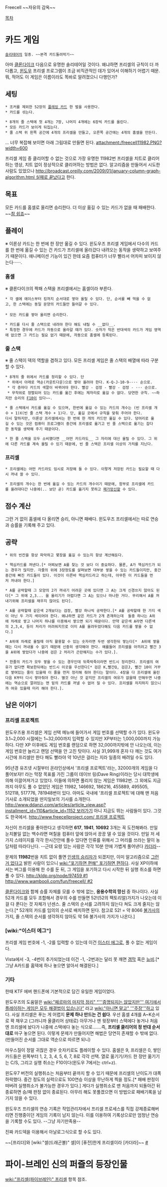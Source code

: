 Freecell
~~자유의 감옥~~

[[목차]]
= 카드 게임 =
 [[솔리테어]]의 일종. ~~본격 카드돌려막기~~

아마 [[클론다이크]] 다음으로 유명한 솔리테어일 것이다. 왜냐하면 프리셀의 규칙이 더 까다롭고, [[윈도우]] 프리셀 프로그램이 조금 비직관적인 데가 있어서 이해하기 어렵기 때문. 뭐, 적어도 이 게임은 이름이라도 똑바로 알려졌으니 다행인가?

== 세팅 ==
 * 조커를 제외한 52장의 [[플레잉 카드]] 한 벌을 사용한다.
 * 카드를 섞는다.

 * 8개의 줄 스택에 첫 4개는 7장, 나머지 4개에는 6장씩 카드를 올린다.
 * 모든 카드가 보이게 뒤집는다.
 * 줄 스택 위 왼쪽 공간에 4개의 프리셀을 만들고, 오른쪽 공간에는 4개의 홈셀을 만든다.

... 너무 복잡해 보이면 아래 그림대로 만들면 된다.
attachment:/freecell11982.PNG?width=600

{{{#!html
<iframe width="480" height="385" src="http://www.youtube.com/embed/UvDJoq5OsFk" frameborder="0" allowfullscreen></iframe>}}}

프리셀 게임 중 클리어할 수 없는 것으로 가장 유명한 11982번 프리셀을 치트로 클리어하는 영상, 치트 없이 정상적으로 클리어하는 방법은 없다. 알고리즘을 만들어서 시도한 사람도 있었으나 [[http://broadcast.oreilly.com/2009/01/january-column-graph-algorithm.html 실패로 끝났다고]] 한다.

== 목표 ==
모든 카드를 홈셀로 올리면 승리한다.
더 이상 옮길 수 있는 카드가 없을 때 패배한다.
~~[[참 쉽죠]]~~

== 플레이 ==
※ 이론상 카드는 한 번에 한 장만 옮길 수 있다. 윈도우즈 프리셀 게임에서 다수의 카드를 한 번에 옮길 수 있는 건 카드가 프리셀에 올라갔다 내려오는 동작을 생략하고 보여주기 때문이다. 애니메이션 기능이 있긴 한데 요즘 컴퓨터가 너무 빨라서 어차피 보이지 않는다······.

=== 홈셀 ===
※ 클론다이크의 짝패 스택을 프리셀에서는 홈셀이라 부른다.

 * 각 셀에 에이스부터 킹까지 순서대로 쌓아 올릴 수 있다. 단, 순서를 빼 먹을 수 없고, 한 스택에는 동일 문양의 카드들만 들어갈 수 있다.
 
 * 모든 카드를 쌓아 올리면 승리한다.

 * 카드를 다시 줄 스택으로 내려야 한다 해도 내릴 수 __없다__. 
 * 특정한 경우에 카드가 자동으로 올라갈 때가 있다. 숫자가 작은 반대색의 카드가 게임 영역에 없으면 그 카드는 필요 없기 때문에, 자동으로 홈셀에 등록된다.

=== 줄 스택 ===
※ 줄 스택이 덱의 역할을 겸하고 있다. 모든 프리셀 게임은 줄 스택의 배열에 따라 구분할 수 있다.

 * 8개의 줄 위에서 카드를 정리할 수 있다. 단
  * 위에서 아래로 역순(카운트다운)으로 쌓아 올려야 한다. K-Q-J-10-9-··· 순으로.
  * 각 층마다 카드의 색깔이 바뀌어야 한다. 빨강 - 검정 - 빨강 - 검정 - ··· 순으로.
  * 무작위로 정렬되어 있는 카드를 옮긴 후에는 제자리로 옮길 수 없다. 당연한 규칙. ~~하지만 승리의 [[F10]]이 있다~~.

 * 줄 스택에서 카드를 옮길 수 있으며, 한번에 옮길 수 있는 카드의 개수는 (빈 프리셀 개수 + 1)X(빈 줄 스택 개수 + 1)다. 단, 옮길 곳에서 규칙을 맞춰 주어야 한다.
 다시 말하지만, 이론상 프리셀에서는 한 번에 한 개의 카드만 옮길 수 있다. 덩어리로 옮길 수 있는 것은 컴퓨터 프로그램이 중간에 프리셀로 옮기고 빈 줄 스택으로 옮기는 잡다한 동작을 생략해 주기 때문이다.

 * 한 줄 스택을 모두 소비했다면 __어떤 카드라도__ 그 자리에 대신 올릴 수 있다. 그 위에 다른 카드를 계속 올릴 수 있기 때문에, 빈 줄 스택은 프리셀 이상의 가치를 지닌다.


=== 프리셀 ===
 * 프리셀에는 어떤 카드라도 임시로 저장해 둘 수 있다. 이렇게 저장된 카드는 필요할 때 다시 꺼내 쓸 수 있다.

 * 프리셀의 개수는 한 번에 옮길 수 있는 카드의 개수이기 때문에, 함부로 프리셀에 카드를 올려대다간 나중에(.. 보단 곧) 카드를 옮기지 못하고 [[패가망신]]할 수 있다. 

== 점수 계산 ==
그런 거 없이 홈셀에 다 올리면 승리, 아니면 패배다. 윈도우즈 프리셀에서는 따로 연승과 승률을 기록해 주고 있다.

== 공략 ==
 * 위의 빈칸을 항상 파악하고 몇장을 옮길 수 있는지 항상 계산해둔다.

 * 핵심카드를 꺼낸다.[* 어찌보면 A를 찾는 것 보다 더 중요하다. 물론, A가 핵심카드가 되는 경우가 많지만. 각줄의 위에 3장정도를 살펴보면 대부분 쌓을 수 있는 카드들이지만, 중간중간에 빠진 카드들이 있다. 이것이 이른바 핵심카드라고 하는데, 아무튼 이 카드들을 먼저 꺼내야 한다.] 

 * A를 공략할때 그 모양의 2가 꺼내기 어려운 곳에 있다면 그 A는 크게 신경쓰지 않아도 된다[* 그 위에 2,3... 을 올리기가 어렵다면 그 A는 있으나 마나한 거다. 무리해서 A를 꺼내기위해 프리셀을 채우지 않아도 된다].

 * A를 공략할때 같은색 2개보다는 검정, 빨강 하나씩 공략한다.[* A를 공략할때 한 가지 색이 아닌 두 가지 색이어야 한다. 왜냐하면 같은 카드가 2개 존재하는데  둘중 하나는 A위에 차례로 쌓고 나머지 하나를 이용해서 쌓으면 되기 때문이다. 만약 같은색 A라면 다른색의 2,3,4, 등이 처리가 어려워지므로 이미 A를 올려두었다해도 다음 카드를 쌓을 수 없다.] 

 * A위에 차례로 올릴때 아직 활용할 수 있는 숫자라면 두번 생각한뒤 쌓는다[*  A위에 쌓을때는 다시 꺼내올 수 없기 때문에 신중히 생각해야 한다. 예를들어 프리셀을 아끼려고 빨간 3을 A위에 쌓았다가 나중에 검은 2 처리가 곤란해지는 수가 있다.].

 * 한줄의 카드가 모두 쌓을 수 있는 경우인데 뒤죽박죽이라면 반드시 정리한다. 프리셀의 여유가 없다면 확보한뒤에는 반드시 이곳을 우선한다[* 검은 K,빨간Q, 검은J, 빨간 10이 거꾸로 쌓여있는 줄이 있을때 이 줄을 먼저 정리해 줘야 한다는 말이다. 4장을 다 프리셀에 올린다음 K부터 다시 쌓아줘야 한다. 별것 아닌 것 같지만 프리셀의 여유가 없을때 안해두면 나중에는 역순으로 깔려있는 맨 밑의 카드를 꺼낼 수 없어 질 수 있다. 프리셀을 차지하지 않으니까 여유 있을때 미리 해야 한다.].
 

== 남은 이야기 ==
=== 프리셀 프로젝트 ===
윈도우즈용 프리셀은 게임 선택 메뉴에 들어가서 게임 번호를 선택할 수가 있다. 윈도우 3.1~2,000 시절에는 1~32,000까지 입력할 수 있지만 XP부터는 1,000,000까지 가능하다. 다만 XP 이후에도 게임 번호를 랜덤으로 하면 32,000까지밖에 안 나오는데, 이는 게임 번호만 늘리고 랜덤 선택을 안 고친 탓이다. 사실 31,999개 혼자 다 깨는 것도 여가시간에 프리셀만 한다 해도 빨라야 약 10년은 걸리는 지라 일종의 배려일 수도 있다.

95년경 유즈넷 시절부터 온라인상에서 '프리셀 프로젝트'라는, 32000개의 게임을 다 풀어보자!! 라는 막장 목표를 가진 그룹이 데이브 링(Dave Ring)이라는 당시 대학생에 의해 이끌어져가고 있었다. 이들에 의하면 풀리지 않는 게임은 11982번.  그 외에도 지금까지 아무도 풀 수 없었던 게임은 11982, 146692, 186216, 455889, 495505, 512118, 517776, 781948번이 있다.
아마도 국내에 '프리셀 프로젝트'에 대해 맨 처음 기사로 소개되었을 딴지일보의 기사를 소개한다.
[[http://www.ddanzi.com/articles/article_view.asp?installment_id=110&article_id=1152 보러가기]]
아니 지금도 뛰는 사람들이 있다. 그것도 한국에서. [[http://www.freecellproject.com/ 프리셀 프로젝트]]

자신이 프리셀을 좋아한다고 생각하면 '''617''', '''1941''', '''10692''' 3개는 꼭 도전해봐라. 만일 눈치볼일 없는 백수라면 며칠을 컴퓨터 앞에 앉아서 끙끙 댈 수 있을 것이다. 만일 저 세가지 스테이지를 각각 한시간안에 풀수 있다면 인류를 위해서 그 머리를 쓰라는 말이 농담처럼 따라다닌다. --근데 요령 있는 사람은 각각 10분 안에 가볍게 풀어낸다 [[카더라]]--

문제의 '''11982'''번을 치트 없이 풀면 [[인생의 승리자]]가 되겠지만, 이미 알고리즘으로 [[그런 거 없다]]고 밝힌 사람이 있으니 [[wiki:"포기하면 편해" 포기하면 편하다]]. 사실 XP이하에서는 버그를 이용해 한 수를 둔 뒤, 그 게임을 포기하고 다시 시작한 뒤 실행 취소를 하면 풀 수 있다. [[http://kldp.org/node/97459 #1]] [[http://www.wambooli.com/fun/freecell/ #2]]

[[클론다이크]]와 함께 승률 자체를 모를 수 밖에 없는, '''응용수학의 망신''' 중 하나이다. 사실 52개 카드를 모두 조합해서 경우의 수를 만들면 52!(52의 팩토리얼)가지가 나오는데 이걸 다 푼다는 것 자체가 넌센스. 줄 스텍의 순서를 고려하지 않는다 쳐도 크게 줄지는 않는다.[* 52개의 카드를 임의의 순서로 배치하면 된다. 참고로 52! = 약 8066 [[불가사의]] 가지, 줄 스택의 순서를 생각하지 않아도 약 56 불가사의 가지가 나온다.]
=== [wiki:"이스터 에그"] ===
프리셀 게임 번호에 -1, -2를 입력할 수 있는데 이건 [[이스터 에그]]로, 풀 수 없는 게임이다.

Vista에서 -3, -4번이 추가되었는데 이건 -1, -2번과는 달리 못 깨면 [[1승만 하라고 스막 시발들아|겜막]] 혹은 [[뉴비]].[* 그냥 A카드를 홈덱에 하나 놓으면 알아서 해결된다.]


=== 기타 ===
한때 KTF 에버 핸드폰에 기본적으로 담긴 유일한 게임이었다.

윈도우즈의 도움말은 [[wiki:"페르마의 마지막 정리" “'''증명되지는 않았지만''' 여기에서 플레이하는 게임은 모두 해결법이 있습니다”]] 라고 [[wiki:"아니면 말고" '''주장''']]하고 있다. 
사실 프리셀은 푸는 게 어렵지 '''문제 하나 만드는 건 쉽다'''. 우선 홈셀 4개를 A~K순서로 꽉 채우고 (그러니까 올클리어 상태로) 아무거나 맨 윗장부터 스택에다 놓거나 처음엔 프리셀에 놨다가 나중에 스택에다 놓는 식으로.......즉, '''프리셀 클리어의 정 반대 순서대로''' 마구 놓으면 된다.
이렇게 문제가 만들어지면 해법은 당연히 존재할 수 밖에 없다. (만들어진 순서를 그대로 역순으로 따르면 되니)

마우스질이 정말 귀찮은 경우 숫자키로도 플레이할 수 있다. 홈셀은 9, 프리셀은 0, 쌓인 카드들은 왼쪽부터 1, 2, 3, 4, 5, 6, 7, 8로 각각 선택. 열로 옮기기/카드 한 장만 옮기기는 C/S, 그리고 실행 취소는 F10이다(윈도우 7에서는 ctrl+z).

윈도우7 버전의 실행취소는 처음부터 끝까지 할 수 있기 때문에 프리셀의 난이도가 대폭 하락했다. 중간 정도의 실력으로도 100연승 이상을 무난하게 찍을 정도.[* 패배 판정이 떠버려 실행취소가 불가능한 경우가 있다.] 게다가 실행취소로 맨 처음까지 되돌아간 뒤 종료하면 승/패 판정 없이 종료된다. 아무리 해도 못풀겠으면 이 방법으로 패배기록을 남기지 않을 수 있다.

윈도우즈 프리셀의 연승 기록은 작업관리자에서 프리셀 프로세스를 직접 강제종료해버리면 진행중이던 게임의 기록이 남지 않는다. 이를 이용하여 기록상으로만 엄청난 연승을 기록할 수도 있다. --그냥 자기만족용--

진짜 카드덱을 이용해서 아날로그식으로 할 수도 있다.

~~[프리더]와 [wiki:"셀(드래곤볼)" 셀]이 [퓨전]한게 프리셀이라 [카더라]~~ [http://twitpic.com/cup6ph #]


= 파이-브레인 신의 퍼즐의 등장인물  =
[[wiki:"프리셀(파이브레인)" 프리셀]] 항목 참조.


